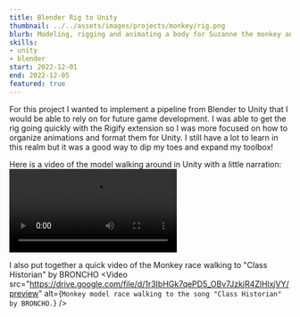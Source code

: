 ```yaml
---
title: Blender Rig to Unity
thumbnail: ../../assets/images/projects/monkey/rig.png
blurb: Modeling, rigging and animating a body for Suzanne the monkey and importing it into Unity.
skills:
- unity
- blender
start: 2022-12-01
end: 2022-12-05
featured: true
---
```


For this project I wanted to implement a pipeline from Blender to Unity that I would be able to rely on for future game development. I was able to get the rig going quickly with the Rigify extension so I was more focused on how to organize animations and format them for Unity. I still have a lot to learn in this realm but it was a good way to dip my toes and expand my toolbox!

Here is a video of the model walking around in Unity with a little narration:
<Video src="https://drive.google.com/file/d/1XLKw6tDK4INNpwy9vH808qmGh-8Z3HJY/preview" alt="Demo of rigged monkey walking around a scene in blender." />

I also put together a quick video of the Monkey race walking to "Class Historian" by BRONCHO
<Video src="https://drive.google.com/file/d/1r3IbHGk7qePD5_OBv7JzkjR4ZlHlxjVY/preview" alt={`Monkey model race walking to the song "Class Historian" by BRONCHO.`} />
